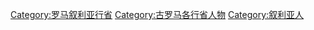 [[Category:罗马叙利亚行省|Category:罗马叙利亚行省]]
[[Category:古罗马各行省人物|Category:古罗马各行省人物]]
[[Category:叙利亚人|Category:叙利亚人]]